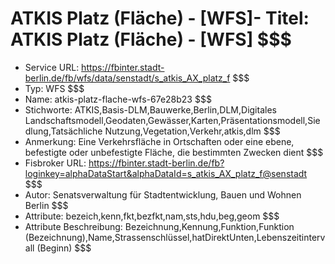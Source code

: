 # ATKIS Platz (Fläche) - [WFS]- Titel: ATKIS Platz (Fläche) - [WFS] $$$
- Service URL: https://fbinter.stadt-berlin.de/fb/wfs/data/senstadt/s_atkis_AX_platz_f $$$
- Typ: WFS $$$
- Name: atkis-platz-flache-wfs-67e28b23 $$$
- Stichworte: ATKIS,Basis-DLM,Bauwerke,Berlin,DLM,Digitales Landschaftsmodell,Geodaten,Gewässer,Karten,Präsentationsmodell,Siedlung,Tatsächliche Nutzung,Vegetation,Verkehr,atkis,dlm $$$
- Anmerkung: Eine Verkehrsfläche in Ortschaften oder eine ebene, befestigte oder unbefestigte Fläche, die bestimmten Zwecken dient $$$
- Fisbroker URL: https://fbinter.stadt-berlin.de/fb?loginkey=alphaDataStart&alphaDataId=s_atkis_AX_platz_f@senstadt $$$
- Autor: Senatsverwaltung für Stadtentwicklung, Bauen und Wohnen Berlin $$$
- Attribute: bezeich,kenn,fkt,bezfkt,nam,sts,hdu,beg,geom $$$
- Attribute Beschreibung: Bezeichnung,Kennung,Funktion,Funktion (Bezeichnung),Name,Strassenschlüssel,hatDirektUnten,Lebenszeitintervall (Beginn) $$$
